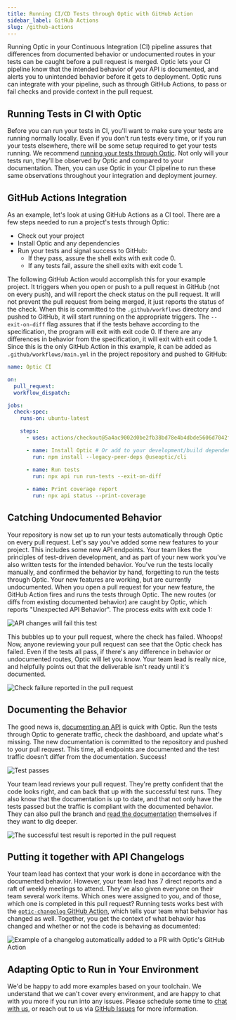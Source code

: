 ```yaml
---
title: Running CI/CD Tests through Optic with GitHub Action
sidebar_label: GitHub Actions
slug: /github-actions
---
```


Running Optic in your Continuous Integration (CI) pipeline assures that differences from documented behavior or undocumented routes in your tests can be caught before a pull request is merged. Optic lets your CI pipeline know that the intended behavior of your API is documented, and alerts you to unintended behavior before it gets to deployment. Optic runs can integrate with your pipeline, such as through GitHub Actions, to pass or fail checks and provide context in the pull request.

## Running Tests in CI with Optic

Before you can run your tests in CI, you'll want to make sure your tests are running normally locally. Even if you don't run tests every time, or if you run your tests elsewhere, there will be some setup required to get your tests running. We recommend [running your tests through Optic](/docs/get-started/testing). Not only will your tests run, they'll be observed by Optic and compared to your documentation. Then, you can use Optic in your CI pipeline to run these same observations throughout your integration and deployment journey.

## GitHub Actions Integration

As an example, let's look at using GitHub Actions as a CI tool. There are a few steps needed to run a project's tests through Optic:

- Check out your project
- Install Optic and any dependencies
- Run your tests and signal success to GitHub:
  - If they pass, assure the shell exits with exit code 0.
  - If any tests fail, assure the shell exits with exit code 1.

The following GitHub Action would accomplish this for your example project. It triggers when you open or push to a pull request in GitHub (not on every push), and will report the check status on the pull request. It will not prevent the pull request from being merged, it just reports the status of the check. When this is committed to the `.github/workflows` directory and pushed to GitHub, it will start running on the appropriate triggers. The `--exit-on-diff` flag assures that if the tests behave according to the specification, the program will exit with exit code 0. If there are any differences in behavior from the specification, it will exit with exit code 1. Since this is the only GitHub Action in this example, it can be added as `.github/workflows/main.yml` in the project repository and pushed to GitHub:

``` yaml
name: Optic CI

on:
  pull_request:
  workflow_dispatch:

jobs:
  check-spec:
    runs-on: ubuntu-latest

    steps:
      - uses: actions/checkout@5a4ac9002d0be2fb38bd78e4b4dbde5606d7042f # v2.3.4 (or choose the latest version)

      - name: Install Optic # Or add to your development/build dependencies in your package management
        run: npm install --legacy-peer-deps @useoptic/cli

      - name: Run tests
        run: npx api run run-tests --exit-on-diff
      
      - name: Print coverage report
        run: npx api status --print-coverage
```

## Catching Undocumented Behavior

Your repository is now set up to run your tests automatically through Optic on every pull request. Let's say you've added some new features to your project. This includes some new API endpoints. Your team likes the principles of test-driven development, and as part of your new work you've also written tests for the intended behavior. You've run the tests locally manually, and confirmed the behavior by hand, forgetting to run the tests through Optic. Your new features are working, but are currently undocumented. When you open a pull request for your new feature, the GitHub Action fires and runs the tests through Optic. The new routes (or diffs from existing documented behavior) are caught by Optic, which reports "Unexpected API Behavior". The process exits with exit code 1:

![API changes will fail this test](/img/docs/cm-oci-test-fail.png)

This bubbles up to your pull request, where the check has failed. Whoops! Now, anyone reviewing your pull request can see that the Optic check has failed. Even if the tests all pass, if there's any difference in behavior or undocumented routes, Optic will let you know. Your team lead is really nice, and helpfully points out that the deliverable isn't ready until it's documented.

![Check failure reported in the pull request](/img/docs/cm-oci-check-fail.png)

## Documenting the Behavior

The good news is, [documenting an API](/docs) is quick with Optic. Run the tests through Optic to generate traffic, check the dashboard, and update what's missing. The new documentation is committed to the repository and pushed to your pull request. This time, all endpoints are documented and the test traffic doesn't differ from the documentation. Success!

![Test passes](/img/docs/cm-oci-test-pass.gif)

Your team lead reviews your pull request. They're pretty confident that the code looks right, and can back that up with the successful test runs. They also know that the documentation is up to date, and that not only have the tests passed but the traffic is compliant with the documented behavior. They can also pull the branch and [read the documentation](/docs/using/share-with-team) themselves if they want to dig deeper.

![The successful test result is reported in the pull request](/img/docs/cm-oci-check-pass.png)

## Putting it together with API Changelogs

Your team lead has context that your work is done in accordance with the documented behavior. However, your team lead has 7 direct reports and a raft of weekly meetings to attend. They've also given everyone on their team several work items. Which ones were assigned to you, and of those, which one is completed in this pull request? Running tests works best with the [`optic-changelog` GitHub Action](https://github.com/opticdev/optic-changelog), which tells your team what behavior has changed as well. Together, you get the context of what behavior has changed and whether or not the code is behaving as documented:


<Paper elevation={2}>

  <img src={GhaExample} alt="Example of a changelog automatically added to a PR with Optic's GitHub Action" />

</Paper>

## Adapting Optic to Run in Your Environment

We'd be happy to add more examples based on your toolchain. We understand that we can't cover every environment, and are happy to chat with you more if you run into any issues. Please schedule some time to [chat with us](https://calendly.com/optic-onboarding/setup-help), or reach out to us via [GitHub Issues](https://github.com/opticdev/optic/issues/new?title=optic%20in%20production%3a) for more information.
